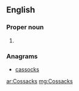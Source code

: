 ==English==

===Proper noun===
{{en-proper noun}}

# {{plural of|[[Cossack]]}}

===Anagrams===
* [[cassocks#English|cassocks]]

[[ar:Cossacks]]
[[mg:Cossacks]]